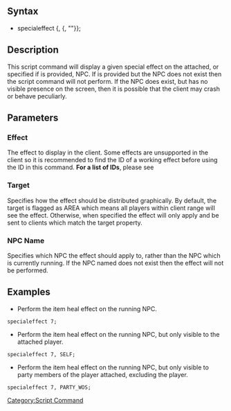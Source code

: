 ==Syntax==
* specialeffect <effect>{, <target>{, "<NPC name>"}};

==Description==

This script command will display a given special effect on the attached, or specified if <NPC name> is provided, NPC. If <NPC name> is provided but the NPC does not exist then the script command will not perform. If the NPC does exist, but has no visible presence on the screen, then it is possible that the client may crash or behave peculiarly.

==Parameters==
===Effect===

The effect to display in the client. Some effects are unsupported in the client so it is recommended to find the ID of a working effect before using the ID in this command.
'''For a list of IDs''', please see {{git|doc/effect_list.txt}}

===Target===

Specifies how the effect should be distributed graphically. By default, the target is flagged as AREA which means all players within client range will see the effect. Otherwise, when specified the effect will only apply and be sent to clients which match the target property.

===NPC Name===

Specifies which NPC the effect should apply to, rather than the NPC which is currently running. If the NPC named does not exist then the effect will not be performed.

==Examples==
* Perform the item heal effect on the running NPC.
<pre>specialeffect 7;</pre>
* Perform the item heal effect on the running NPC, but only visible to the attached player.
<pre>specialeffect 7, SELF;</pre>
* Perform the item heal effect on the running NPC, but only visible to party members of the player attached, excluding the player.
<pre>specialeffect 7, PARTY_WOS;</pre>


[[Category:Script Command]]